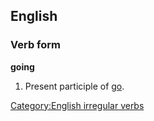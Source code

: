 ==English==

===Verb form===
'''going'''
# Present participle of [[go]].

[[Category:English irregular verbs]]